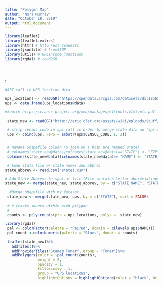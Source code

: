 ---
title: "Polygon Map"
author: "Nora Murray"
date: "October 18, 2019"
output: html_document
---

```{r setup, include=FALSE}

library(leaflet)
library(leaflet.extras)
library(httr) # http rest requests
library(jsonlite) # fromJSON
library(utils) # URLencode functions
library(rgdal) # readOGR


 
```

:

```{r}
#API call to UPS location data

ups_locations <- readOGR("https://opendata.arcgis.com/datasets/d5c185658ec74c009ad956a92c50c58d_0.geojson")
ups <- data.frame(ups_locations@data)

#Source https://cran.r-project.org/web/packages/GISTools/GISTools.pdf
 
 state_new <- readOGR("https://eric.clst.org/assets/wiki/uploads/Stuff/gz_2010_us_040_00_500k.json")

 # strip census_code in api call in order to merge state data on fips code to API data
 ups <- cbind(ups, FIPS = substr(ups$CENSUS_CODE, 1, 2))

 
 # Rename Shapefile column to join on ( both are nameed state)
 # colnames(state_new@data)[colnames(state_new@data)=="STATE"] <- "FIPS"
 colnames(state_new@data)[colnames(state_new@data)== "NAME"] <- "STATE_NAME"
 
 # Load state file w/ state names and abbres 
state_abbrev <- read.csv("states.csv")

# Add State Abbrevs to spatial file (File contains Letter abbreviations STATE)
state_new <- merge(state_new, state_abbrev, by = c("STATE_NAME", "STATE"))
 
  #Merge shapefile with my dataset
 state_new <- merge(state_new, ups, by = c("STATE"), sort = FALSE)
 
 # # Create counts within each polygon
 # 
 counts <- poly.counts(pts = ups_locations, polys =  state_new)
 
library(rgdal)
 pal <- colorFactor(palette = "Paired", domain = c(levels(ups$NAME)))
 pal_count <-colorNumeric(palette = "Blues", domain = counts)
 
 leaflet(state_new)%>%
   addTiles()%>%
   addProviderTiles("Stamen.Toner", group = "Toner")%>%
   addPolygons(color = ~pal_count(counts),
               weight = 2,
               opacity = 1,
               fillOpacity = 1, 
               group = "UPS locations",
               highlightOptions = highlightOptions(color = "black", bringToFront = TRUE))
```

